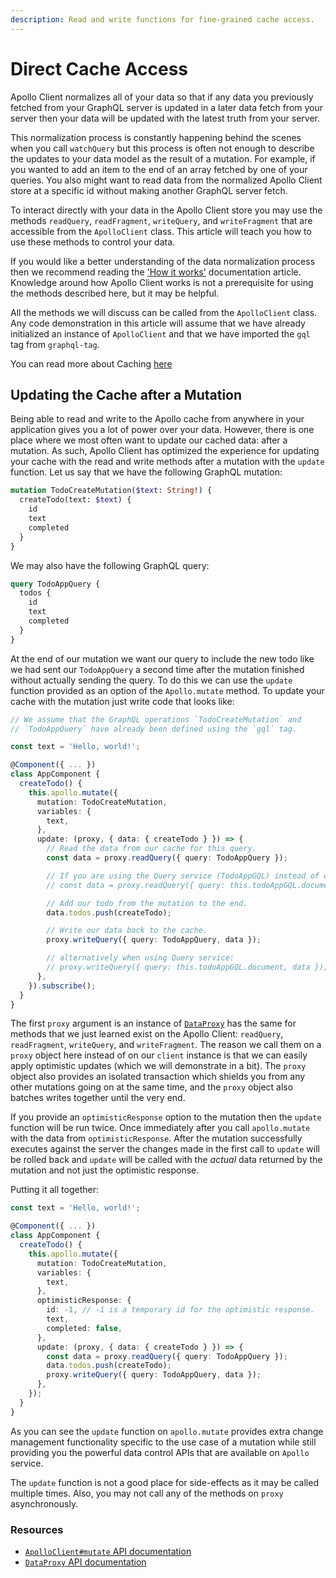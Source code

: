 ```yaml
---
description: Read and write functions for fine-grained cache access.
---
```


# Direct Cache Access

Apollo Client normalizes all of your data so that if any data you previously fetched from your GraphQL server is updated in a later data fetch from your server then your data will be updated with the latest truth from your server.

This normalization process is constantly happening behind the scenes when you call `watchQuery` but this process is often not enough to describe the updates to your data model as the result of a mutation. For example, if you wanted to add an item to the end of an array fetched by one of your queries. You also might want to read data from the normalized Apollo Client store at a specific id without making another GraphQL server fetch.

To interact directly with your data in the Apollo Client store you may use the methods `readQuery`, `readFragment`, `writeQuery`, and `writeFragment` that are accessible from the `ApolloClient` class. This article will teach you how to use these methods to control your data.

If you would like a better understanding of the data normalization process then we recommend reading the ['How it works'](../basics/caching#direct-cache-access) documentation article. Knowledge around how Apollo Client works is not a prerequisite for using the methods described here, but it may be helpful.

All the methods we will discuss can be called from the `ApolloClient` class. Any code demonstration in this article will assume that we have already initialized an instance of `ApolloClient` and that we have imported the `gql` tag from `graphql-tag`.

You can read more about Caching [here](../basics/caching)

## Updating the Cache after a Mutation

Being able to read and write to the Apollo cache from anywhere in your application gives you a lot of power over your data. However, there is one place where we most often want to update our cached data: after a mutation. As such, Apollo Client has optimized the experience for updating your cache with the read and write methods after a mutation with the `update` function. Let us say that we have the following GraphQL mutation:

```graphql
mutation TodoCreateMutation($text: String!) {
  createTodo(text: $text) {
    id
    text
    completed
  }
}
```

We may also have the following GraphQL query:

```graphql
query TodoAppQuery {
  todos {
    id
    text
    completed
  }
}
```

At the end of our mutation we want our query to include the new todo like we had sent our `TodoAppQuery` a second time after the mutation finished without actually sending the query. To do this we can use the `update` function provided as an option of the `Apollo.mutate` method. To update your cache with the mutation just write code that looks like:

```ts
// We assume that the GraphQL operations `TodoCreateMutation` and
// `TodoAppQuery` have already been defined using the `gql` tag.

const text = 'Hello, world!';

@Component({ ... })
class AppComponent {
  createTodo() {
    this.apollo.mutate({
      mutation: TodoCreateMutation,
      variables: {
        text,
      },
      update: (proxy, { data: { createTodo } }) => {
        // Read the data from our cache for this query.
        const data = proxy.readQuery({ query: TodoAppQuery });

        // If you are using the Query service (TodoAppGQL) instead of defining your GQL as a constant, you can reference the query as:
        // const data = proxy.readQuery({ query: this.todoAppGQL.document });

        // Add our todo from the mutation to the end.
        data.todos.push(createTodo);

        // Write our data back to the cache.
        proxy.writeQuery({ query: TodoAppQuery, data });

        // alternatively when using Query service:
        // proxy.writeQuery({ query: this.todoAppGQL.document, data });
      },
    }).subscribe();
  }
}
```

The first `proxy` argument is an instance of [`DataProxy`](https://www.apollographql.com/docs/react/api/apollo-client/#ApolloClient.mutate) has the same for methods that we just learned exist on the Apollo Client: `readQuery`, `readFragment`, `writeQuery`, and `writeFragment`. The reason we call them on a `proxy` object here instead of on our `client` instance is that we can easily apply optimistic updates (which we will demonstrate in a bit). The `proxy` object also provides an isolated transaction which shields you from any other mutations going on at the same time, and the `proxy` object also batches writes together until the very end.

If you provide an `optimisticResponse` option to the mutation then the `update` function will be run twice. Once immediately after you call `apollo.mutate` with the data from `optimisticResponse`. After the mutation successfully executes against the server the changes made in the first call to `update` will be rolled back and `update` will be called with the _actual_ data returned by the mutation and not just the optimistic response.

Putting it all together:

```ts
const text = 'Hello, world!';

@Component({ ... })
class AppComponent {
  createTodo() {
    this.apollo.mutate({
      mutation: TodoCreateMutation,
      variables: {
        text,
      },
      optimisticResponse: {
        id: -1, // -1 is a temporary id for the optimistic response.
        text,
        completed: false,
      },
      update: (proxy, { data: { createTodo } }) => {
        const data = proxy.readQuery({ query: TodoAppQuery });
        data.todos.push(createTodo);
        proxy.writeQuery({ query: TodoAppQuery, data });
      },
    });
  }
}
```

As you can see the `update` function on `apollo.mutate` provides extra change management functionality specific to the use case of a mutation while still providing you the powerful data control APIs that are available on `Apollo` service.

The `update` function is not a good place for side-effects as it may be called multiple times. Also, you may not call any of the methods on `proxy` asynchronously.

### Resources

- [`ApolloClient#mutate` API documentation](https://www.apollographql.com/docs/react/api/apollo-client/#ApolloClient.mutate)
- [`DataProxy` API documentation](https://www.apollographql.com/docs/react/api/apollo-client/#ApolloClient.mutate)
